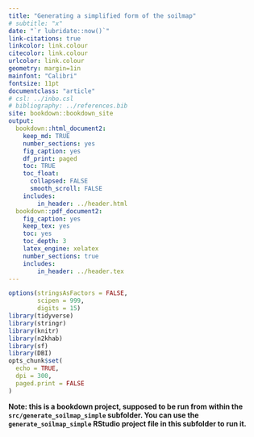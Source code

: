 ```yaml
---
title: "Generating a simplified form of the soilmap"
# subtitle: "x"
date: "`r lubridate::now()`"
link-citations: true
linkcolor: link.colour
citecolor: link.colour
urlcolor: link.colour
geometry: margin=1in
mainfont: "Calibri"
fontsize: 11pt
documentclass: "article"
# csl: ../inbo.csl
# bibliography: ../references.bib
site: bookdown::bookdown_site
output:
  bookdown::html_document2:
    keep_md: TRUE
    number_sections: yes
    fig_caption: yes
    df_print: paged
    toc: TRUE
    toc_float:
      collapsed: FALSE
      smooth_scroll: FALSE
    includes:
        in_header: ../header.html
  bookdown::pdf_document2:
    fig_caption: yes
    keep_tex: yes
    toc: yes
    toc_depth: 3
    latex_engine: xelatex
    number_sections: true
    includes:
        in_header: ../header.tex
---
```


```r
options(stringsAsFactors = FALSE,
        scipen = 999, 
        digits = 15)
library(tidyverse)
library(stringr)
library(knitr)
library(n2khab)
library(sf)
library(DBI)
opts_chunk$set(
  echo = TRUE,
  dpi = 300,
  paged.print = FALSE
)
```

**Note: this is a bookdown project, supposed to be run from within the `src/generate_soilmap_simple` subfolder. You can use the `generate_soilmap_simple` RStudio project file in this subfolder to run it.**





